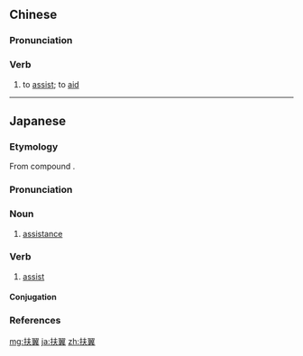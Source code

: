 ==Chinese==
{{zh-forms}}

===Pronunciation===
{{zh-pron
|m=fúyì
|cat=v
}}

===Verb===
{{zh-verb}}

# {{lb|zh|literary}} to [[assist]]; to [[aid]]

----

==Japanese==
{{ja-kanjitab|ふ|よく|yomi=o}}

===Etymology===
From {{etyl|ltc|ja|sort=ふよく}} compound {{m|zh|扶翼|tr=bju yik|lit=assist + wing}}.

===Pronunciation===
{{ja-pron|yomi=kanon|ふよく|acc=1|acc_ref=DJR}}

===Noun===
{{ja-noun|ふよく}}

# [[assistance]]

===Verb===
{{ja-verb-suru|ふよく}}

# [[assist]]

====Conjugation====
{{ja-suru|ふよく}}

===References===
<references/>

[[mg:扶翼]]
[[ja:扶翼]]
[[zh:扶翼]]